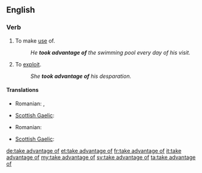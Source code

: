 ==English==

===Verb===
{{infl|en|verb|head=to [[take advantage]] [[of]]}}

# To make [[use]] of.
#: ''He '''took advantage of''' the swimming pool every day of his visit.''
# To [[exploit]].
#: ''She '''took advantage of''' his desparation.''

====Translations====
{{trans-top|make use of}}
* Romanian: {{t|ro|a abuza de}}, {{t|ro|a exploata (o situație)}}
{{trans-mid}}
* [[Scottish Gaelic]]: {{t-|gd|gabh brath air|xs=Scottish Gaelic}}
{{trans-bottom}}

{{trans-top|exploit}}
* Romanian: {{t|ro|exploata}}
{{trans-mid}}
* [[Scottish Gaelic]]: {{t-|gd|gabh brath air|xs=Scottish Gaelic}}
{{trans-bottom}}

[[de:take advantage of]]
[[et:take advantage of]]
[[fr:take advantage of]]
[[it:take advantage of]]
[[my:take advantage of]]
[[sv:take advantage of]]
[[ta:take advantage of]]